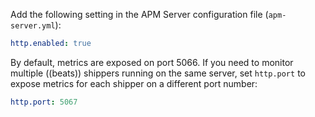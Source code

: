 

Add the following setting in the APM Server configuration file
(`apm-server.yml`):

```yaml
http.enabled: true
```

By default, metrics are exposed on port 5066. If you need to monitor multiple
((beats)) shippers running on the same server, set `http.port` to expose metrics
for each shipper on a different port number:

```yaml
http.port: 5067
```